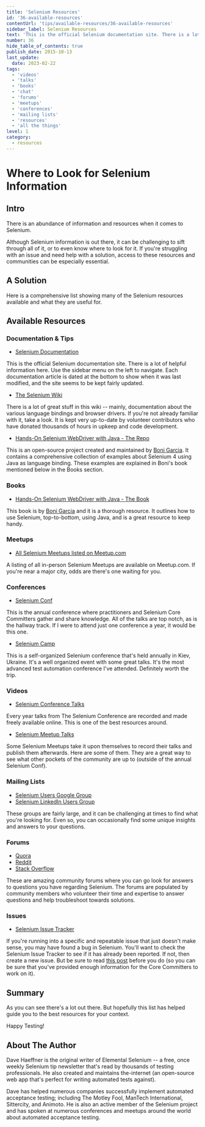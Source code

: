 ```yaml
---
title: 'Selenium Resources'
id: '36-available-resources'
contentUrl: 'tips/available-resources/36-available-resources'
sidebar_label: Selenium Resources
text: 'This is the official Selenium documentation site. There is a lot of helpful information here. Use the sidebar menu on the left to navigate.'
number: 36
hide_table_of_contents: true
publish_date: 2015-10-13
last_update:
  date: 2023-02-22
tags:
  - 'videos'
  - 'talks'
  - 'books'
  - 'chat'
  - 'forums'
  - 'meetups'
  - 'conferences'
  - 'mailing lists'
  - 'resources'
  - 'all the things'
level: 1
category:
  - resources
---
```


# Where to Look for Selenium Information

## Intro

There is an abundance of information and resources when it comes to Selenium.

Although Selenium information is out there, it can be challenging to sift through all of it, or to even know where
to look for it. If you're struggling with an issue and need help with a solution, access to these resources and
communities can be especially essential.

## A Solution

Here is a comprehensive list showing many of the Selenium resources available and what they are useful for.

## Available Resources

### Documentation & Tips

+ [Selenium Documentation](https://www.selenium.dev/documentation/)

This is the official Selenium documentation site. There is a lot of helpful information here. Use the sidebar
menu on the left to navigate. Each documentation article is dated at the bottom to show when it was last modified,
and the site seems to be kept fairly updated.

+ [The Selenium Wiki](https://github.com/seleniumhq/selenium/wiki)

There is a lot of great stuff in this wiki -- mainly, documentation about the various language bindings and browser
drivers. If you're not already familiar with it, take a look. It is kept very up-to-date by volunteer contributors
who have donated thousands of hours in upkeep and code development.

+ [Hands-On Selenium WebDriver with Java - The Repo](https://github.com/bonigarcia/selenium-webdriver-java)

This is an open-source project created and maintained by [Boni Garcia](https://twitter.com/boni_gg). It contains a comprehensive collection
of examples about Selenium 4 using Java as language binding. These examples are explained in Boni's book mentioned
below in the Books section.

### Books

+ [Hands-On Selenium WebDriver with Java - The Book](https://www.oreilly.com/library/view/hands-on-selenium-webdriver/9781098109998/)

This book is by [Boni Garcia](https://twitter.com/boni_gg) and it is a thorough resource. It outlines how to use Selenium, top-to-bottom,
using Java, and is a great resource to keep handy.

### Meetups

+ [All Selenium Meetups listed on Meetup.com](https://www.meetup.com/find/?keywords=selenium&source=EVENTS)

A listing of all in-person Selenium Meetups are available on Meetup.com. If you're near a major city, odds are
there's one waiting for you.

### Conferences

+ [Selenium Conf](https://seleniumconf.com/)

This is the annual conference where practitioners and Selenium Core Committers gather and share knowledge. All of
the talks are top notch, as is the hallway track. If I were to attend just one conference a year, it would be this one.

+ [Selenium Camp](https://seleniumcamp.com/)

This is a self-organized Selenium conference that's held annually in Kiev, Ukraine. It's a well organized event
with some great talks. It's the most advanced test automation conference I've attended. Definitely worth the trip.

### Videos

+ [Selenium Conference Talks](http://www.youtube.com/user/seleniumconf/videos)

Every year talks from The Selenium Conference are recorded and made freely available online. This is one of the
best resources around.

+ [Selenium Meetup Talks](https://youtube.com/playlist?list=PL67l1VPxOnT4BwuKRmt_INeMd0_jtUhDt)

Some Selenium Meetups take it upon themselves to record their talks and publish them afterwards. Here are some of
them. They are a great way to see what other pockets of the community are up to (outside of the annual Selenium Conf).

### Mailing Lists

+ [Selenium Users Google Group](https://groups.google.com/forum/?fromgroups#!forum/selenium-users)
+ [Selenium LinkedIn Users Group](https://www.linkedin.com/groups/961927/)

These groups are fairly large, and it can be challenging at times to find what you're looking for. Even so, you can
occasionally find some unique insights and answers to your questions.

### Forums

+ [Quora](http://www.quora.com/Selenium-testing-framework)
+ [Reddit](https://www.reddit.com/r/selenium/)
+ [Stack Overflow](http://stackoverflow.com/questions/tagged/selenium)

These are amazing community forums where you can go look for answers to questions you have regarding Selenium.
The forums are populated by community members who volunteer their time and expertise to answer questions and help
troubleshoot towards solutions.

### Issues

+ [Selenium Issue Tracker](https://github.com/seleniumhq/selenium/issues)

If you're running into a specific and repeatable issue that just doesn't make sense, you may have found a bug in
Selenium. You'll want to check the Selenium Issue Tracker to see if it has already been reported. If not, then create
a new issue. But be sure to read [this post](http://jimevansmusic.blogspot.com/2012/12/not-providing-html-page-is-bogus.html) before you do (so you can be sure that you've provided enough
information for the Core Committers to work on it).

## Summary

As you can see there's a lot out there. But hopefully this list has helped guide you to the best resources for
your context.

Happy Testing!

## About The Author

Dave Haeffner is the original writer of Elemental Selenium -- a free, once weekly Selenium tip newsletter that's
read by thousands of testing professionals. He also created and maintains the-internet (an open-source web app
that's perfect for writing automated tests against).

Dave has helped numerous companies successfully implement automated acceptance testing; including The Motley
Fool, ManTech International, Sittercity, and Animoto. He is also an active member of the Selenium project and has
spoken at numerous conferences and meetups around the world about automated acceptance testing.
